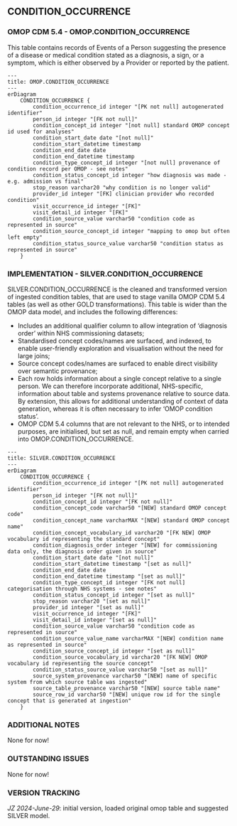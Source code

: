 
## CONDITION_OCCURRENCE

### OMOP CDM 5.4 - OMOP.CONDITION_OCCURRENCE
This table contains records of Events of a Person suggesting the presence of a disease or medical condition stated as a diagnosis, a sign, or a symptom, which is either observed by a Provider or reported by the patient.
```mermaid
---
title: OMOP.CONDITION_OCCURRENCE
---
erDiagram
    CONDITION_OCCURRENCE {
        condition_occurrence_id integer "[PK not null] autogenerated identifier"
        person_id integer "[FK not null]"
        condition_concept_id integer "[not null] standard OMOP concept id used for analyses"
        condition_start_date date "[not null]"
        condition_start_datetime timestamp
        condition_end_date date
        condition_end_datetime timestamp
        condition_type_concept_id integer "[not null] provenance of condition record per OMOP - see notes"
        condition_status_concept_id integer "how diagnosis was made - e.g. admission vs final"
        stop_reason varchar20 "why condition is no longer valid"
        provider_id integer "[FK] clinician provider who recorded condition"
        visit_occurrence_id integer "[FK]"
        visit_detail_id integer "[FK]"
        condition_source_value varchar50 "condition code as represented in source"
        condition_source_concept_id integer "mapping to omop but often left empty"
        condition_status_source_value varchar50 "condition status as represented in source"
    }
```

### IMPLEMENTATION - SILVER.CONDITION_OCCURRENCE

SILVER.CONDITION_OCCURRENCE is the cleaned and transformed version of ingested condition tables, that are used to stage vanilla OMOP CDM 5.4 tables (as well as other GOLD transformations). This table is wider than the OMOP data model, and includes the following differences:

- Includes an additional qualifier column to allow integration of 'diagnosis order' within NHS commissioning datasets;
- Standardised concept codes/names are surfaced, and indexed, to enable user-friendly exploration and visualisation without the need for large joins;
- Source concept codes/names are surfaced to enable direct visibility over semantic provenance;
- Each row holds information about a single concept relative to a single person. We can therefore incorporate additional, NHS-specific, information about table and systems provenance relative to source data. By extension, this allows for additional understanding of context of data generation, whereas it is often necessary to infer 'OMOP condition status'.  
- OMOP CDM 5.4 columns that are not relevant to the NHS, or to intended purposes, are initialised, but set as null, and remain empty when carried into OMOP.CONDITION_OCCURRENCE.

```mermaid
---
title: SILVER.CONDITION_OCCURRENCE
---
erDiagram
    CONDITION_OCCURRENCE {
        condition_occurrence_id integer "[PK not null] autogenerated identifier"
        person_id integer "[FK not null]"
        condition_concept_id integer "[FK not null]"
        condition_concept_code varchar50 "[NEW] standard OMOP concept code"
        condition_concept_name varcharMAX "[NEW] standard OMOP concept name"
        condition_concept_vocabulary_id varchar20 "[FK NEW] OMOP vocabulary id representing the standard concept"
        condition_diagnosis_order integer "[NEW] for commissioning data only, the diagnosis order given in source"
        condition_start_date date "[not null]"
        condition_start_datetime timestamp "[set as null]"
        condition_end_date date
        condition_end_datetime timestamp "[set as null]"
        condition_type_concept_id integer "[FK not null] categorisation through NHS systems - see notes"
        condition_status_concept_id integer "[set as null]"
        stop_reason varchar20 "[set as null]"
        provider_id integer "[set as null]"
        visit_occurrence_id integer "[FK]"
        visit_detail_id integer "[set as null]"      
        condition_source_value varchar50 "condition code as represented in source"
        condition_source_value_name varcharMAX "[NEW] condition name as represented in source"
        condition_source_concept_id integer "[set as null]"          
        condition_source_vocabulary_id varchar20 "[FK NEW] OMOP vocabulary id representing the source concept"
        condition_status_source_value varchar50 "[set as null]"
        source_system_provenance varchar50 "[NEW] name of specific system from which source table was ingested"
        source_table_provenance varchar50 "[NEW] source table name"
        source_row_id varchar50 "[NEW] unique row id for the single concept that is generated at ingestion"
    }
```


### ADDITIONAL NOTES

None for now!

### OUTSTANDING ISSUES

None for now!

### VERSION TRACKING

_JZ 2024-June-29_: initial version, loaded original omop table and suggested SILVER model.